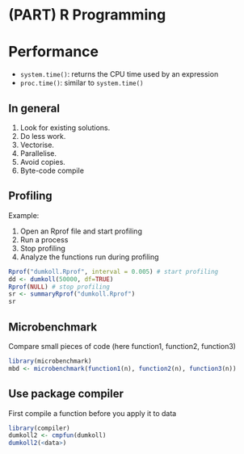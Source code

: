 # (PART) R Programming {-} 

# Performance

* `system.time()`: returns the CPU time used by an expression
* `proc.time()`: similar to `system.time()`

## In general

1) Look for existing solutions.
2) Do less work.
3) Vectorise.
4) Parallelise.
5) Avoid copies.
6) Byte-code compile


## Profiling

Example:

1) Open an Rprof file and start profiling
2) Run a process
3) Stop profiling
4) Analyze the functions run during profiling

```r
Rprof("dumkoll.Rprof", interval = 0.005) # start profiling
dd <- dumkoll(50000, df=TRUE)
Rprof(NULL) # stop profiling
sr <- summaryRprof("dumkoll.Rprof")
sr
```



## Microbenchmark

Compare small pieces of code (here function1, function2, function3)

```r
library(microbenchmark)
mbd <- microbenchmark(function1(n), function2(n), function3(n))
```



## Use package compiler


First compile a function before you apply it to data

```r
library(compiler)
dumkoll2 <- cmpfun(dumkoll)
dumkoll2(<data>)
```


